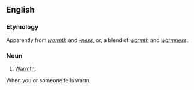 ==English==

===Etymology===
Apparently from ''[[warmth]]'' and ''[[-ness]]'', or, a blend of ''[[warmth]]'' and ''[[warmness]]''.

===Noun===
{{en-noun|-}}

# {{nonstandard}} [[warmth|Warmth]].

When you or someone fells warm.